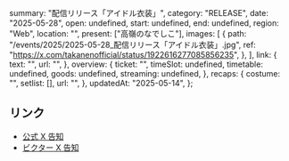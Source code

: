   summary: "配信リリース「アイドル衣装」",
  category: "RELEASE",
  date: "2025-05-28",
  open: undefined,
  start: undefined,
  end: undefined,
  region: "Web",
  location: "",
  present: ["高嶺のなでしこ"],
  images: [
    {
      path: "/events/2025/2025-05-28_配信リリース「アイドル衣装」.jpg",
      ref: "https://x.com/takanenofficial/status/1922616277085856235",
    },
  ],
  link: {
    text: "",
    url: "",
  },
  overview: {
    ticket: "",
    timeSlot: undefined,
    timetable: undefined,
    goods: undefined,
    streaming: undefined,
  },
  recaps: {
    costume: "",
    setlist: [],
    url: "",
  },
  updatedAt: "2025-05-14",
};

## リンク

- [公式 X 告知](https://x.com/takanenofficial/status/1922616277085856235)
- [ビクター X 告知](https://x.com/VictorMusic/status/1922617103506387048)

